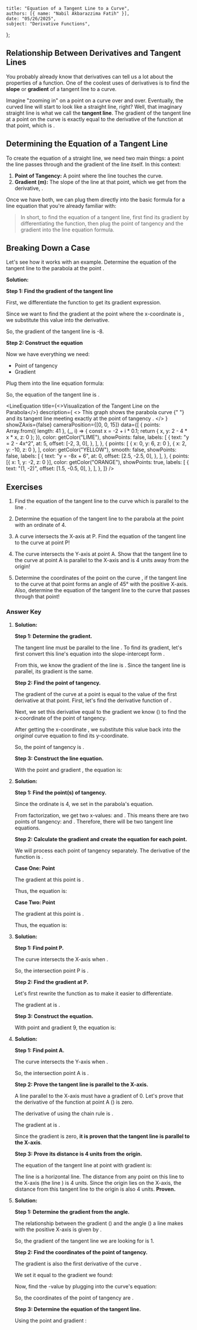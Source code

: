 
    title: "Equation of a Tangent Line to a Curve",
    authors: [{ name: "Nabil Akbarazzima Fatih" }],
    date: "05/26/2025",
    subject: "Derivative Functions",
};

## Relationship Between Derivatives and Tangent Lines

You probably already know that derivatives can tell us a lot about the properties of a function. One of the coolest uses of derivatives is to find the **slope** or **gradient** of a tangent line to a curve.

Imagine "zooming in" on a point on a curve over and over. Eventually, the curved line will start to look like a straight line, right? Well, that imaginary straight line is what we call the **tangent line**. The gradient of the tangent line at a point <InlineMath math="x=a" /> on the curve <InlineMath math="y=f(x)" /> is exactly equal to the derivative of the function at that point, which is <InlineMath math="m = f'(a)" />.

## Determining the Equation of a Tangent Line

To create the equation of a straight line, we need two main things: a point the line passes through and the gradient of the line itself. In this context:

1.  **Point of Tangency:** A point <InlineMath math="P(a, b)" /> where the line touches the curve.
2.  **Gradient (m):** The slope of the line at that point, which we get from the derivative, <InlineMath math="m = f'(a)" />.

Once we have both, we can plug them directly into the basic formula for a line equation that you're already familiar with:

<BlockMath math="y - b = m(x - a)" />

> In short, to find the equation of a tangent line, first find its gradient by differentiating the function, then plug the point of tangency and the gradient into the line equation formula.

## Breaking Down a Case

Let's see how it works with an example. Determine the equation of the tangent line to the parabola <InlineMath math="y = 2 - 4x^2" /> at the point <InlineMath math="(1, -2)" />.

**Solution:**

**Step 1: Find the gradient of the tangent line**

First, we differentiate the function <InlineMath math="f(x) = 2 - 4x^2" /> to get its gradient expression.

<BlockMath math="f'(x) = -8x" />

Since we want to find the gradient at the point where the x-coordinate is <InlineMath math="x=1" />, we substitute this value into the derivative.

<BlockMath math="m = f'(1) = -8(1) = -8" />

So, the gradient of the tangent line is -8.

**Step 2: Construct the equation**

Now we have everything we need:
-   Point of tangency <InlineMath math="(a, b) = (1, -2)" />
-   Gradient <InlineMath math="m = -8" />

Plug them into the line equation formula:
<div className="flex flex-col gap-4">
    <BlockMath math="y - b = m(x - a)" />
    <BlockMath math="y - (-2) = -8(x - 1)" />
    <BlockMath math="y + 2 = -8x + 8" />
    <BlockMath math="y = -8x + 6" />
</div>

So, the equation of the tangent line is <InlineMath math="y = -8x + 6" />.

<LineEquation
  title={<>Visualization of the Tangent Line on the Parabola</>}
  description={
    <>
      This graph shows the parabola curve <InlineMath math="y = 2 - 4x^2" />{" "}
      and its tangent line <InlineMath math="y = -8x + 6" /> meeting
      exactly at the point of tangency <InlineMath math="(1, -2)" />.
    </>
  }
  showZAxis={false}
  cameraPosition={[0, 0, 15]}
  data={[
    {
      points: Array.from({ length: 41 }, (_, i) => {
        const x = -2 + i * 0.1;
        return { x, y: 2 - 4 * x * x, z: 0 };
      }),
      color: getColor("LIME"),
      showPoints: false,
      labels: [
        {
          text: "y = 2 - 4x^2",
          at: 5,
          offset: [-2, 3, 0],
        },
      ],
    },
    {
      points: [
        { x: 0, y: 6, z: 0 },
        { x: 2, y: -10, z: 0 },
      ],
      color: getColor("YELLOW"),
      smooth: false,
      showPoints: false,
      labels: [
        {
          text: "y = -8x + 6",
          at: 0,
          offset: [2.5, -2.5, 0],
        },
      ],
    },
    {
      points: [{ x: 1, y: -2, z: 0 }],
      color: getColor("ORANGE"),
      showPoints: true,
      labels: [
        {
          text: "(1, -2)",
          offset: [1.5, -0.5, 0],
        },
      ],
    },
  ]}
/>

## Exercises

1.  Find the equation of the tangent line to the curve <InlineMath math="y = x^2 - 6\frac{1}{5}x + 14\frac{1}{2}" /> which is parallel to the line <InlineMath math="x + 2y + 3 = 0" />.

2.  Determine the equation of the tangent line to the parabola <InlineMath math="y = 2x^2 - 3x + 5" /> at the point with an ordinate of 4.

3.  A curve <InlineMath math="y = 3x - \frac{3}{x^2}" /> intersects the X-axis at P. Find the equation of the tangent line to the curve at point P!

4.  The curve <InlineMath math="y = (x^2 + 2)^2" /> intersects the Y-axis at point A. Show that the tangent line to the curve at point A is parallel to the X-axis and is 4 units away from the origin!

5.  Determine the coordinates of the point on the curve <InlineMath math="y = 2x^2 - 7x + 1" />, if the tangent line to the curve at that point forms an angle of 45° with the positive X-axis. Also, determine the equation of the tangent line to the curve that passes through that point!

### Answer Key

1.  **Solution:**

    **Step 1: Determine the gradient.**

    The tangent line must be parallel to the line <InlineMath math="x + 2y + 3 = 0" />. To find its gradient, let's first convert this line's equation into the slope-intercept form <InlineMath math="y = mx + c" />.

    <div className="flex flex-col gap-4">
        <BlockMath math="2y = -x - 3" />
        <BlockMath math="y = -\frac{1}{2}x - \frac{3}{2}" />
    </div>

    From this, we know the gradient of the line is <InlineMath math="m = -\frac{1}{2}" />. Since the tangent line is parallel, its gradient is the same.

    **Step 2: Find the point of tangency.**

    The gradient of the curve at a point is equal to the value of the first derivative at that point. First, let's find the derivative function of <InlineMath math="f(x) = x^2 - \frac{31}{5}x + \frac{29}{2}" />.

    <BlockMath math="f'(x) = 2x - \frac{31}{5}" />

    Next, we set this derivative equal to the gradient we know (<InlineMath math="m = -1/2" />) to find the x-coordinate of the point of tangency.

    <div className="flex flex-col gap-4">
        <BlockMath math="2x - \frac{31}{5} = -\frac{1}{2}" />
        <BlockMath math="2x = \frac{31}{5} - \frac{1}{2} = \frac{62 - 5}{10} = \frac{57}{10}" />
        <BlockMath math="x = \frac{57}{20}" />
    </div>

    After getting the x-coordinate <InlineMath math="x=\frac{57}{20}" />, we substitute this value back into the *original* curve equation to find its y-coordinate.

    <BlockMath math="y = (\frac{57}{20})^2 - \frac{31}{5}(\frac{57}{20}) + \frac{29}{2} = \frac{3249}{400} - \frac{1767}{100} + \frac{29}{2} = \frac{3249 - 7068 + 5800}{400} = \frac{1981}{400}" />

    So, the point of tangency is <InlineMath math="\left(\frac{57}{20}, \frac{1981}{400}\right)" />.

    **Step 3: Construct the line equation.**

    With the point <InlineMath math="\left(\frac{57}{20}, \frac{1981}{400}\right)" /> and gradient <InlineMath math="m = -\frac{1}{2}" />, the equation is:

    <div className="flex flex-col gap-4">
        <BlockMath math="y - \frac{1981}{400} = -\frac{1}{2}\left(x - \frac{57}{20}\right)" />
        <BlockMath math="y = -\frac{1}{2}x + \frac{57}{40} + \frac{1981}{400}" />
        <BlockMath math="y = -\frac{1}{2}x + \frac{570 + 1981}{400}" />
        <BlockMath math="y = -\frac{1}{2}x + \frac{2551}{400}" />
    </div>

2.  **Solution:**

    **Step 1: Find the point(s) of tangency.**

    Since the ordinate is 4, we set <InlineMath math="y=4" /> in the parabola's equation.

    <div className="flex flex-col gap-4">
        <BlockMath math="4 = 2x^2 - 3x + 5" />
        <BlockMath math="2x^2 - 3x + 1 = 0" />
        <BlockMath math="(2x-1)(x-1) = 0" />
    </div>

    From factorization, we get two x-values: <InlineMath math="x=1" /> and <InlineMath math="x=\frac{1}{2}" />. This means there are two points of tangency: <InlineMath math="(1, 4)" /> and <InlineMath math="\left(\frac{1}{2}, 4\right)" />. Therefore, there will be two tangent line equations.

    **Step 2: Calculate the gradient and create the equation for each point.**

    We will process each point of tangency separately. The derivative of the function is <InlineMath math="f'(x) = 4x - 3" />.

    **Case One: Point <InlineMath math="(1, 4)" />**

    The gradient at this point is <InlineMath math="m = f'(1) = 4(1) - 3 = 1" />.

    Thus, the equation is:

    <BlockMath math="y - 4 = 1(x - 1) \implies y = x + 3" />

    **Case Two: Point <InlineMath math="\left(\frac{1}{2}, 4\right)" />**

    The gradient at this point is <InlineMath math="m = f'(\frac{1}{2}) = 4(\frac{1}{2}) - 3 = -1" />.

    Thus, the equation is:

    <BlockMath math="y - 4 = -1(x - \frac{1}{2}) \implies y = -x + \frac{9}{2}" />

3.  **Solution:**
    
    **Step 1: Find point P.**

    The curve intersects the X-axis when <InlineMath math="y=0" />.

    <div className="flex flex-col gap-4">
        <BlockMath math="0 = 3x - \frac{3}{x^2}" />
        <BlockMath math="3x = \frac{3}{x^2} \implies 3x^3 = 3 \implies x^3 = 1 \implies x=1" />
    </div>

    So, the intersection point P is <InlineMath math="(1, 0)" />.

    **Step 2: Find the gradient at P.**

    Let's first rewrite the function as <InlineMath math="f(x) = 3x - 3x^{-2}" /> to make it easier to differentiate.

    <BlockMath math="f'(x) = 3 - (-2)(3)x^{-3} = 3 + \frac{6}{x^3}" />

    The gradient at <InlineMath math="x=1" /> is <InlineMath math="m = f'(1) = 3 + \frac{6}{1^3} = 9" />.
    
    **Step 3: Construct the equation.**

    With point <InlineMath math="(1, 0)" /> and gradient 9, the equation is:

    <BlockMath math="y - 0 = 9(x - 1) \implies y = 9x - 9" />

4.  **Solution:**

    **Step 1: Find point A.**

    The curve intersects the Y-axis when <InlineMath math="x=0" />.

    <BlockMath math="y = (0^2 + 2)^2 = 4" />

    So, the intersection point A is <InlineMath math="(0, 4)" />.

    **Step 2: Prove the tangent line is parallel to the X-axis.**

    A line parallel to the X-axis must have a gradient of 0. Let's prove that the derivative of the function at point A (<InlineMath math="x=0" />) is zero.

    The derivative of <InlineMath math="f(x)=(x^2+2)^2" /> using the chain rule is <InlineMath math="f'(x) = 2(x^2+2)(2x) = 4x(x^2+2)" />.

    The gradient at <InlineMath math="x=0" /> is <InlineMath math="m = f'(0) = 4(0)(0^2+2) = 0" />.

    Since the gradient is zero, **it is proven that the tangent line is parallel to the X-axis**.

    **Step 3: Prove its distance is 4 units from the origin.**

    The equation of the tangent line at point <InlineMath math="(0,4)" /> with gradient <InlineMath math="m=0" /> is:

    <BlockMath math="y - 4 = 0(x - 0) \implies y = 4" />

    The line <InlineMath math="y=4" /> is a horizontal line. The distance from any point on this line to the X-axis (the line <InlineMath math="y=0" />) is 4 units. Since the origin <InlineMath math="(0,0)" /> lies on the X-axis, the distance from this tangent line to the origin is also 4 units. **Proven.**

5.  **Solution:**

    **Step 1: Determine the gradient from the angle.**

    The relationship between the gradient (<InlineMath math="m" />) and the angle (<InlineMath math="\theta" />) a line makes with the positive X-axis is given by <InlineMath math="m = \tan(\theta)" />.

    <BlockMath math="m = \tan(45^\circ) = 1" />

    So, the gradient of the tangent line we are looking for is 1.
    
    **Step 2: Find the coordinates of the point of tangency.**

    The gradient is also the first derivative of the curve <InlineMath math="f(x) = 2x^2 - 7x + 1" />.

    <BlockMath math="f'(x) = 4x - 7" />

    We set it equal to the gradient we found:

    <div className="flex flex-col gap-4">
        <BlockMath math="4x - 7 = 1" />
        <BlockMath math="4x = 8 \implies x = 2" />
    </div>

    Now, find the <InlineMath math="y" />-value by plugging <InlineMath math="x=2" /> into the curve's equation:

    <BlockMath math="y = 2(2)^2 - 7(2) + 1 = 8 - 14 + 1 = -5" />

    So, the coordinates of the point of tangency are <InlineMath math="(2, -5)" />.

    **Step 3: Determine the equation of the tangent line.**

    Using the point <InlineMath math="(2, -5)" /> and gradient <InlineMath math="m=1" />:

    <div className="flex flex-col gap-4">
        <BlockMath math="y - (-5) = 1(x - 2)" />
        <BlockMath math="y + 5 = x - 2" />
        <BlockMath math="y = x - 7" />
    </div>